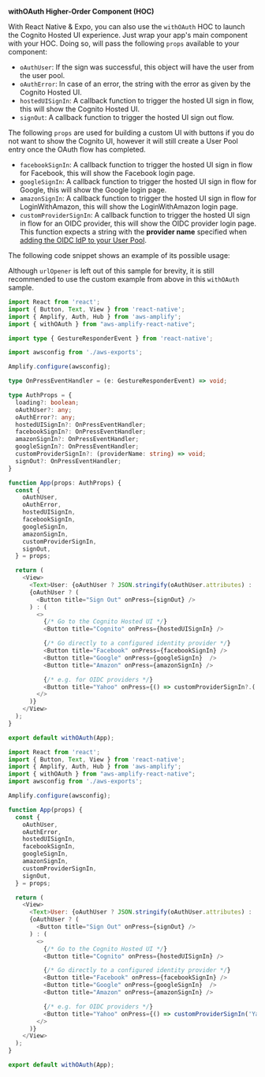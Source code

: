 **withOAuth Higher-Order Component (HOC)**

With React Native & Expo, you can also use the `withOAuth` HOC to launch the Cognito Hosted UI experience. Just wrap your app's main component with your HOC. Doing so, will pass the following `props` available to your component:

- `oAuthUser`: If the sign was successful, this object will have the user from the user pool.
- `oAuthError`: In case of an error, the string with the error as given by the Cognito Hosted UI.
- `hostedUISignIn`: A callback function to trigger the hosted UI sign in flow, this will show the Cognito Hosted UI.
- `signOut`: A callback function to trigger the hosted UI sign out flow.

<Callout>

The following `props` are used for building a custom UI with buttons if you do not want to show the Cognito UI, however it will still create a User Pool entry once the OAuth flow has completed.

</Callout>

- `facebookSignIn`: A callback function to trigger the hosted UI sign in flow for Facebook, this will show the Facebook login page.
- `googleSignIn`: A callback function to trigger the hosted UI sign in flow for Google, this will show the Google login page.
- `amazonSignIn`: A callback function to trigger the hosted UI sign in flow for LoginWithAmazon, this will show the LoginWithAmazon login page.
- `customProviderSignIn`: A callback function to trigger the hosted UI sign in flow for an OIDC provider, this will show the OIDC provider login page. This function expects a string with the **provider name** specified when [adding the OIDC  IdP to your User Pool](https://docs.aws.amazon.com/cognito/latest/developerguide/cognito-user-pools-oidc-idp.html#cognito-user-pools-oidc-idp-step-2).

The following code snippet shows an example of its possible usage:

<Callout>

Although `urlOpener` is left out of this sample for brevity, it is still recommended to use the custom example from above in this `withOAuth` sample.

</Callout>

<BlockSwitcher>
<Block name="TypeScript">

```ts
import React from 'react';
import { Button, Text, View } from 'react-native';
import { Amplify, Auth, Hub } from 'aws-amplify';
import { withOAuth } from "aws-amplify-react-native";

import type { GestureResponderEvent } from 'react-native';

import awsconfig from './aws-exports';

Amplify.configure(awsconfig);

type OnPressEventHandler = (e: GestureResponderEvent) => void;

type AuthProps = {
  loading?: boolean;
  oAuthUser?: any;
  oAuthError?: any;
  hostedUISignIn?: OnPressEventHandler;
  facebookSignIn?: OnPressEventHandler;
  amazonSignIn?: OnPressEventHandler;
  googleSignIn?: OnPressEventHandler;
  customProviderSignIn?: (providerName: string) => void;
  signOut?: OnPressEventHandler;
}

function App(props: AuthProps) {
  const {
    oAuthUser,
    oAuthError,
    hostedUISignIn,
    facebookSignIn,
    googleSignIn,
    amazonSignIn,
    customProviderSignIn,
    signOut,
  } = props;

  return (
    <View>
      <Text>User: {oAuthUser ? JSON.stringify(oAuthUser.attributes) : 'None'}</Text>
      {oAuthUser ? (
        <Button title="Sign Out" onPress={signOut} />
      ) : (
        <>
          {/* Go to the Cognito Hosted UI */}
          <Button title="Cognito" onPress={hostedUISignIn} />

          {/* Go directly to a configured identity provider */}
          <Button title="Facebook" onPress={facebookSignIn} />
          <Button title="Google" onPress={googleSignIn}  />
          <Button title="Amazon" onPress={amazonSignIn} />

          {/* e.g. for OIDC providers */}
          <Button title="Yahoo" onPress={() => customProviderSignIn?.('Yahoo')} />
        </>
      )}
    </View>
  );
}

export default withOAuth(App);
```
</Block>

<Block name="JavaScript">

```javascript
import React from 'react';
import { Button, Text, View } from 'react-native';
import { Amplify, Auth, Hub } from 'aws-amplify';
import { withOAuth } from "aws-amplify-react-native";
import awsconfig from './aws-exports';

Amplify.configure(awsconfig);

function App(props) {
  const {
    oAuthUser,
    oAuthError,
    hostedUISignIn,
    facebookSignIn,
    googleSignIn,
    amazonSignIn,
    customProviderSignIn,
    signOut,
  } = props;

  return (
    <View>
      <Text>User: {oAuthUser ? JSON.stringify(oAuthUser.attributes) : 'None'}</Text>
      {oAuthUser ? (
        <Button title="Sign Out" onPress={signOut} />
      ) : (
        <>
          {/* Go to the Cognito Hosted UI */}
          <Button title="Cognito" onPress={hostedUISignIn} />

          {/* Go directly to a configured identity provider */}
          <Button title="Facebook" onPress={facebookSignIn} />
          <Button title="Google" onPress={googleSignIn}  />
          <Button title="Amazon" onPress={amazonSignIn} />

          {/* e.g. for OIDC providers */}
          <Button title="Yahoo" onPress={() => customProviderSignIn('Yahoo')} />
        </>
      )}
    </View>
  );
}

export default withOAuth(App);
``` 
</Block>
</BlockSwitcher>